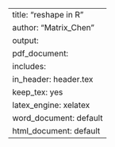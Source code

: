 ---
title: "reshape in R"
author: "Matrix_Chen"
output:
  pdf_document:
    includes:
      in_header: header.tex
    keep_tex: yes   
    latex_engine: xelatex
  word_document: default
  html_document: default
---
